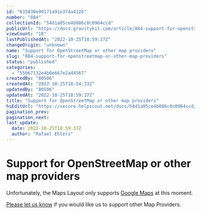 ```yaml
---
id: "635830e99171a91e374a412b"
number: "884"
collectionId: "54d1a05ce4b086c0c0964ccd"
publicUrl: "https://docs.gravitykit.com/article/884-support-for-openstreetmap-or-other-map-providers"
viewCount: "18"
lastPublishedAt: "2022-10-25T18:59:37Z"
changeOrigin: "unknown"
name: "Support for OpenStreetMap or other map providers"
slug: "884-support-for-openstreetmap-or-other-map-providers"
status: "published"
categories: 
  - "55b67132e4b0e667e2a44567"
createdBy: "80506"
createdAt: "2022-10-25T18:54:33Z"
updatedBy: "80506"
updatedAt: "2022-10-25T18:59:37Z"
title: "Support for OpenStreetMap or other map providers"
hsEditUrl: "https://secure.helpscout.net/docs/54d1a05ce4b086c0c0964ccd/article/635830e99171a91e374a412b"
pagination_prev: 
pagination_next: 
last_update:
  date: 2022-10-25T18:59:37Z
  author: "Rafael Ehlers"
---
```


# Support for OpenStreetMap or other map providers

Unfortunately, the Maps Layout only supports [Google Maps](https://developers.google.com/maps) at this moment.

[Please let us know](https://gravityview.uservoice.com/forums/238941-gravityview-ideas) if you would like us to support other Map Providers.